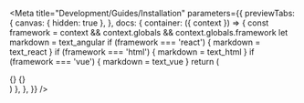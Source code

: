 

<Meta
  title="Development/Guides/Installation"
  parameters={{
    previewTabs: {
      canvas: { hidden: true },
    },
    docs: {
      container: ({ context }) => {
        const framework = context && context.globals && context.globals.framework
        let markdown = text_angular
        if (framework === 'react') {
          markdown = text_react
        }
        if (framework === 'html') {
          markdown = text_html
        }
        if (framework === 'vue') {
          markdown = text_vue
        }
        return (
          <DocsContainer context={context}>
            <TableOfContents />
            <div className="my-doc-content">
              {<Description markdown={text_intro} />}
              {<Description markdown={markdown} />}
            </div>
            <BackToTop />
          </DocsContainer>
        )
      },
    },
  }}
/>

<bal-doc-github link="/stories/development/guides/installation/installation.stories.mdx"></bal-doc-github>
